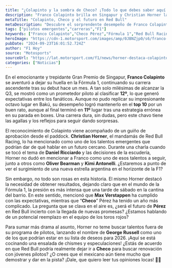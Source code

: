 ```yaml
---
title: "¿Colapinto y la sombra de Checo? ¡Todo lo que debes saber aquí!"
description: "Franco Colapinto brilla en Singapur y Christian Horner lanza chismes sobre el futuro de Checo Pérez. ¿Estamos ante una nueva era en Red Bull?"
metaTitle: "Colapinto, Checo y el futuro en Red Bull"
metaDescription: "Descubre el sorprendente desempeño de Franco Colapinto y el futuro incierto de Checo Pérez en Red Bull. ¡No te lo pierdas!"
tags: ["pilotos emergentes","carreras","F1"]
keywords: ["Franco Colapinto","Checo Pérez","Fórmula 1","Red Bull Racing","carrera"]
heroImage: "https://cdn-1.motorsport.com/images/amp/0JBNZjp0/s6/franco-colapinto-williams-raci.jpg"
pubDate: "2024-09-23T16:01:52.724Z"
author: "F1 Hoy"
source: "Motosports"
sourceUrl: "https://lat.motorsport.com/f1/news/horner-destaca-colapinto-joven-talento-f1/10657437/?utm_source=RSS&utm_medium=referral&utm_campaign=RSS-F1&utm_term=News&utm_content=lat"
categories: ["Noticias"]
---
```

En el emocionante y trepidante Gran Premio de Singapur, **Franco Colapinto** se aventuró a dejar su huella en la Fórmula 1, continuando su carrera ascendente tras su debut hace un mes. A tan solo milésimas de alcanzar la Q3, se mostró como un prometedor piloto al clasificar **12º**, lo que generó expectativas entre los fanáticos. Aunque no pudo replicar su impresionante octavo lugar en Bakú, su desempeño logró mantenerlo en el **top 10** por un buen rato, aunque al final terminó en **11º** lugar tras una estrategia errónea en su parada en boxes. Una carrera dura, sin dudas, pero este chavo tiene las agallas y los reflejos para seguir dando sorpresas.

El reconocimiento de Colapinto viene acompañado de un guiño de aprobación desde el paddock. **Christian Horner**, el mandamás de Red Bull Racing, lo ha mencionado como uno de los talentos emergentes que podrían dar de qué hablar en un futuro cercano. Durante una charla cuando se tocó el tema de **Daniel Ricciardo** y las decisiones de la escudería, Horner no dudó en mencionar a Franco como uno de esos talentos a seguir, junto a otros como **Oliver Bearman** y **Kimi Antonelli**. ¿Estaremos a punto de ver el surgimiento de una nueva estrella argentina en el horizonte de la F1? 

Sin embargo, no todo son rosas en esta historia. El mismo Horner destacó la necesidad de obtener resultados, dejando claro que en el mundo de la Fórmula 1, la presión es más intensa que una tarde de sábado en la cantina del barrio. En este sentido, mencionó que **Max Verstappen** ha cumplido con las expectativas, mientras que “**Checo**” Pérez ha tenido un año más complicado. La pregunta que se clava en el aire es, ¿será el futuro de **Pérez** en Red Bull incierto con la llegada de nuevas promesas? ¿Estamos hablando de un potencial reemplazo en el equipo de los toros rojos?

Para sumar más drama al asunto, Horner no teme buscar talentos fuera de su programa de pilotos, lanzando el nombre de **George Russell** como uno de los que podrían estar en su lista de deseos para 2026. ¡Aquí se está cocinando una ensalada de chismes y especulaciones! ¿Estás de acuerdo en que Red Bull podría realmente dejar ir a **Checo** para buscar renovación con jóvenes pilotos? ¿O crees que el mexicano aún tiene mucho que demostrar y dar en la pista? ¡Dale, que quiero leer tus opiniones locas! 🥴💨


